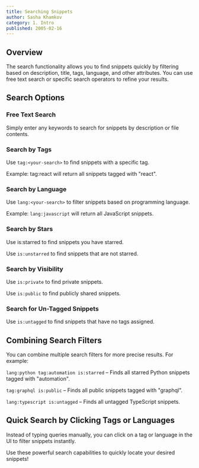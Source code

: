 ```yaml
---
title: Searching Snippets
author: Sasha Khamkov
category: 1. Intro
published: 2005-02-16
---
```


## Overview

The search functionality allows you to find snippets quickly by filtering based on description, title, tags, language, and other attributes. You can use free text search or specific search operators to refine your results.

## Search Options

### Free Text Search

Simply enter any keywords to search for snippets by description or file contents.

### Search by Tags

Use `tag:<your-search>` to find snippets with a specific tag.

Example: tag:react will return all snippets tagged with "react".

### Search by Language

Use `lang:<your-search>` to filter snippets based on programming language.

Example: `lang:javascript` will return all JavaScript snippets.

### Search by Stars

Use is:starred to find snippets you have starred.

Use `is:unstarred` to find snippets that are not starred.

### Search by Visibility

Use `is:private` to find private snippets.

Use `is:public` to find publicly shared snippets.

### Search for Un-Tagged Snippets

Use `is:untagged` to find snippets that have no tags assigned.

## Combining Search Filters

You can combine multiple search filters for more precise results. For example:

`lang:python tag:automation is:starred` – Finds all starred Python snippets tagged with "automation".

`tag:graphql is:public` – Finds all public snippets tagged with "graphql".

`lang:typescript is:untagged` – Finds all untagged TypeScript snippets.

## Quick Search by Clicking Tags or Languages

Instead of typing queries manually, you can click on a tag or language in the UI to filter snippets instantly.

Use these powerful search capabilities to quickly locate your desired snippets!

